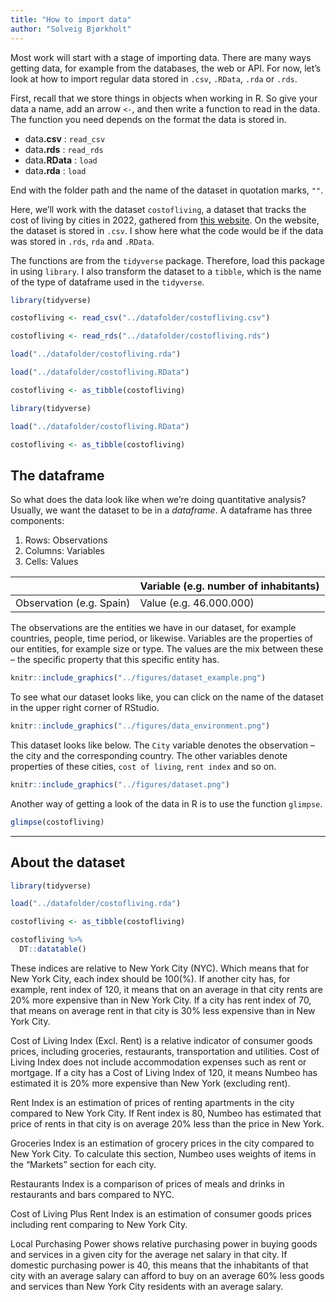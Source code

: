 ```yaml
---
title: "How to import data"
author: "Solveig Bjørkholt"
---
```


Most work will start with a stage of importing data. There are many ways getting data, for example from the databases, the web or API. For now, let's look at how to import regular data stored in `.csv`, `.RData`, `.rda` or `.rds`.

First, recall that we store things in objects when working in R. So give your data a name, add an arrow `<-`, and then write a function to read in the data. The function you need depends on the format the data is stored in.

-   data**.csv** : `read_csv`
-   data**.rds** : `read_rds`
-   data**.RData** : `load`
-   data**.rda** : `load`

End with the folder path and the name of the dataset in quotation marks, `""`.

Here, we'll work with the dataset `costofliving`, a dataset that tracks the cost of living by cities in 2022, gathered from [this website](https://www.kaggle.com/datasets/kkhandekar/cost-of-living-index-by-city-2022). On the website, the dataset is stored in `.csv`. I show here what the code would be if the data was stored in `.rds`, `rda` and `.RData`.

The functions are from the `tidyverse` package. Therefore, load this package in using `library`. I also transform the dataset to a `tibble`, which is the name of the type of dataframe used in the `tidyverse`.

```r

library(tidyverse)

costofliving <- read_csv("../datafolder/costofliving.csv")

costofliving <- read_rds("../datafolder/costofliving.rds")

load("../datafolder/costofliving.rda")

load("../datafolder/costofliving.RData")

costofliving <- as_tibble(costofliving)

```

```r
library(tidyverse)

load("../datafolder/costofliving.RData")

costofliving <- as_tibble(costofliving)
```

## The dataframe

So what does the data look like when we're doing quantitative analysis? Usually, we want the dataset to be in a *dataframe*. A dataframe has three components:

1.  Rows: Observations
2.  Columns: Variables
3.  Cells: Values


|                          | Variable (e.g. number of inhabitants) |
|--------------------------|---------------------------------------|
| Observation (e.g. Spain) | Value (e.g. 46.000.000)               |


The observations are the entities we have in our dataset, for example countries, people, time period, or likewise. Variables are the properties of our entities, for example size or type. The values are the mix between these -- the specific property that this specific entity has.

```r
knitr::include_graphics("../figures/dataset_example.png")
```

To see what our dataset looks like, you can click on the name of the dataset in the upper right corner of RStudio.

```r
knitr::include_graphics("../figures/data_environment.png")
```

This dataset looks like below. The `City` variable denotes the observation -- the city and the corresponding country. The other variables denote properties of these cities, `cost of living`, `rent index` and so on.

```r
knitr::include_graphics("../figures/dataset.png")
```

Another way of getting a look of the data in R is to use the function `glimpse`.

```r
glimpse(costofliving)
```

------------------------------------------------------------------------

## About the dataset

```r

library(tidyverse)

load("../datafolder/costofliving.rda")

costofliving <- as_tibble(costofliving)

costofliving %>%
  DT::datatable()

```

These indices are relative to New York City (NYC). Which means that for New York City, each index should be 100(%). If another city has, for example, rent index of 120, it means that on an average in that city rents are 20% more expensive than in New York City. If a city has rent index of 70, that means on average rent in that city is 30% less expensive than in New York City.

Cost of Living Index (Excl. Rent) is a relative indicator of consumer goods prices, including groceries, restaurants, transportation and utilities. Cost of Living Index does not include accommodation expenses such as rent or mortgage. If a city has a Cost of Living Index of 120, it means Numbeo has estimated it is 20% more expensive than New York (excluding rent).

Rent Index is an estimation of prices of renting apartments in the city compared to New York City. If Rent index is 80, Numbeo has estimated that price of rents in that city is on average 20% less than the price in New York.

Groceries Index is an estimation of grocery prices in the city compared to New York City. To calculate this section, Numbeo uses weights of items in the "Markets" section for each city.

Restaurants Index is a comparison of prices of meals and drinks in restaurants and bars compared to NYC.

Cost of Living Plus Rent Index is an estimation of consumer goods prices including rent comparing to New York City.

Local Purchasing Power shows relative purchasing power in buying goods and services in a given city for the average net salary in that city. If domestic purchasing power is 40, this means that the inhabitants of that city with an average salary can afford to buy on an average 60% less goods and services than New York City residents with an average salary.
